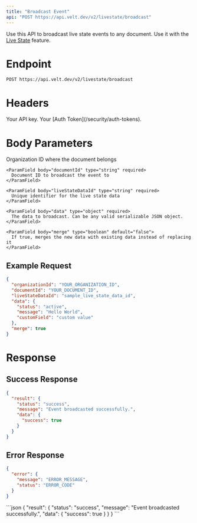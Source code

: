 ```yaml
---
title: "Broadcast Event"
api: "POST https://api.velt.dev/v2/livestate/broadcast"
---
```


Use this API to broadcast live state events to any document. Use it with the [Live State](/realtime-collaboration/live-state-sync/setup#get-live-data) feature.

# Endpoint

`POST https://api.velt.dev/v2/livestate/broadcast`

# Headers

<ParamField header="x-velt-api-key" type="string" required>
  Your API key.
</ParamField>

<ParamField header="x-velt-auth-token" type="string" required>
  Your [Auth Token](/security/auth-tokens).
</ParamField>

# Body Parameters

<ParamField body="data" type="object" required>
  <Expandable title="properties">
    <ParamField body="organizationId" type="string" required>
      Organization ID where the document belongs
    </ParamField>

    <ParamField body="documentId" type="string" required>
      Document ID to broadcast the event to
    </ParamField>

    <ParamField body="liveStateDataId" type="string" required>
      Unique identifier for the live state data
    </ParamField>

    <ParamField body="data" type="object" required>
      The data to broadcast. Can be any valid serializable JSON object.
    </ParamField>

    <ParamField body="merge" type="boolean" default="false">
      If true, merges the new data with existing data instead of replacing it
    </ParamField>
  </Expandable>
</ParamField>

## Example Request

```JSON
{
  "organizationId": "YOUR_ORGANIZATION_ID",
  "documentId": "YOUR_DOCUMENT_ID",
  "liveStateDataId": "sample_live_state_data_id",
  "data": {
    "status": "active",
    "message": "Hello World",
    "customField": "custom value"
  },
  "merge": true
}
```

# Response

## Success Response

```JSON
{
  "result": {
    "status": "success",
    "message": "Event broadcasted successfully.",
    "data": {
      "success": true
    }
  }
}
```

## Error Response

```JSON
{
  "error": {
    "message": "ERROR_MESSAGE",
    "status": "ERROR_CODE"
  }
}
```

<ResponseExample>
```json
{
  "result": {
    "status": "success",
    "message": "Event broadcasted successfully.",
    "data": {
      "success": true
    }
  }
}
```
</ResponseExample>